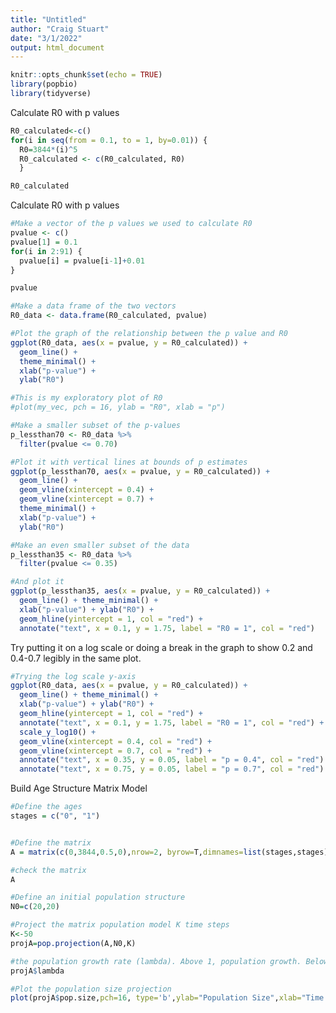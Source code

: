 ```yaml
---
title: "Untitled"
author: "Craig Stuart"
date: "3/1/2022"
output: html_document
---
```


```r
knitr::opts_chunk$set(echo = TRUE)
library(popbio)
library(tidyverse)
```

Calculate R0 with p values
```r
R0_calculated<-c()
for(i in seq(from = 0.1, to = 1, by=0.01)) {
  R0=3844*(i)^5
  R0_calculated <- c(R0_calculated, R0)
  }

R0_calculated
```


Calculate R0 with p values
```r
#Make a vector of the p values we used to calculate R0
pvalue <- c()
pvalue[1] = 0.1
for(i in 2:91) {
  pvalue[i] = pvalue[i-1]+0.01
}

pvalue

#Make a data frame of the two vectors
R0_data <- data.frame(R0_calculated, pvalue)

#Plot the graph of the relationship between the p value and R0
ggplot(R0_data, aes(x = pvalue, y = R0_calculated)) +
  geom_line() +
  theme_minimal() +
  xlab("p-value") +
  ylab("R0")

#This is my exploratory plot of R0
#plot(my_vec, pch = 16, ylab = "R0", xlab = "p")
```

```r
#Make a smaller subset of the p-values
p_lessthan70 <- R0_data %>% 
  filter(pvalue <= 0.70)

#Plot it with vertical lines at bounds of p estimates
ggplot(p_lessthan70, aes(x = pvalue, y = R0_calculated)) + 
  geom_line() +
  geom_vline(xintercept = 0.4) +
  geom_vline(xintercept = 0.7) +
  theme_minimal() +
  xlab("p-value") +
  ylab("R0")
```

```r
#Make an even smaller subset of the data
p_lessthan35 <- R0_data %>% 
  filter(pvalue <= 0.35)

#And plot it
ggplot(p_lessthan35, aes(x = pvalue, y = R0_calculated)) +
  geom_line() + theme_minimal() +
  xlab("p-value") + ylab("R0") +
  geom_hline(yintercept = 1, col = "red") +
  annotate("text", x = 0.1, y = 1.75, label = "R0 = 1", col = "red")
```

Try putting it on a log scale or doing a break in the graph to show 0.2 and 0.4-0.7 legibly in the same plot.

```r
#Trying the log scale y-axis
ggplot(R0_data, aes(x = pvalue, y = R0_calculated)) +
  geom_line() + theme_minimal() +
  xlab("p-value") + ylab("R0") +
  geom_hline(yintercept = 1, col = "red") +
  annotate("text", x = 0.1, y = 1.75, label = "R0 = 1", col = "red") +
  scale_y_log10() +
  geom_vline(xintercept = 0.4, col = "red") +
  geom_vline(xintercept = 0.7, col = "red") +
  annotate("text", x = 0.35, y = 0.05, label = "p = 0.4", col = "red") +
  annotate("text", x = 0.75, y = 0.05, label = "p = 0.7", col = "red")
```


Build Age Structure Matrix Model

```r
#Define the ages 
stages = c("0", "1")


#Define the matrix
A = matrix(c(0,3844,0.5,0),nrow=2, byrow=T,dimnames=list(stages,stages))

#check the matrix
A

#Define an initial population structure
N0=c(20,20)

#Project the matrix population model K time steps
K<-50
projA=pop.projection(A,N0,K)

#the population growth rate (lambda). Above 1, population growth. Below 1, populaiton decline.
projA$lambda

#Plot the population size projection
plot(projA$pop.size,pch=16, type='b',ylab="Population Size",xlab="Time Step")
```

